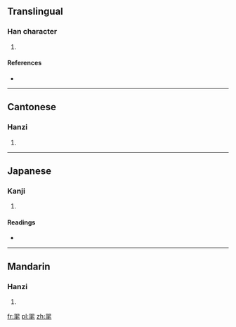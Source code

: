 ==Translingual==

===Han character===
{{Han char|rn=82|rad=毛|as=06|sn=10|four=1771<sub>4</sub>|canj=尸一竹手山 (SMHQU)}}

# {{defn|Han|sort=毛06}}

====References====
* {{Han ref|kx=0592.360|dkj=16813|dj=0985.050|hdz=31997.170|uh=6BE3|ud=27619|bh=D241|bd=53825}}

----

==Cantonese==

===Hanzi===
{{yue-hanzi|jyut=|y=muk6}}

# {{defn|Cantonese|sort=毛06}}

----

==Japanese==

===Kanji===
{{ja-kanji|grade=|rs=毛06}}

# {{defn|Japanese|sort=毛06}}

====Readings====
* {{ja-readings|on=[[ぼく]] (boku), [[もく]] (moku), [[ばく]] (baku), [[まく]] (maku)|kun=[[よい]] (yoi)}}

----

==Mandarin==

===Hanzi===
{{cmn-hanzi|pin=[[mù]] ([[mu4]])|wg=mu<sup>4</sup>}}

# {{defn|Mandarin|sort=毛06}}

[[fr:毣]]
[[pl:毣]]
[[zh:毣]]